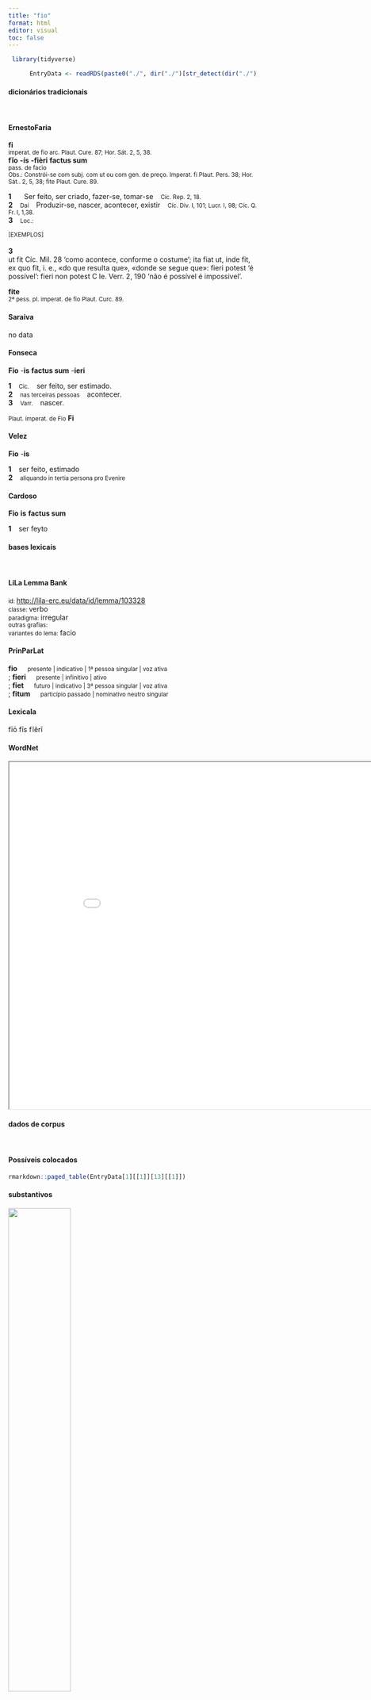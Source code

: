 ```yaml
---
title: "fio"
format: html
editor: visual
toc: false
---
```



```r
 library(tidyverse) 

      EntryData <- readRDS(paste0("./", dir("./")[str_detect(dir("./"), "_xx102-105-111xx_.rds")]))

```


#### dicionários tradicionais

&emsp;




::: panel-tabset

#### ErnestoFaria

<b>fi</b> <br> <small>imperat. de fio arc. Plaut. Cure. 87; Hor. Sát. 2, 5, 38.</small> <br> <small></small> 
 <b>fĭo</b> <b>-ís</b> <b>-fièri</b> <b>factus sum</b> <br> <small>pass. de facìo</small> <br> <small>Obs.: Constrói-se com subj. com ut ou com gen. de preço. Imperat. fi Plaut. Pers. 38; Hor. Sát.. 2, 5, 38; fite Plaut. Cure. 89.</small>   <p> <b>1</b> &ensp; <small></small> &ensp; Ser feito, ser criado, fazer-se, tomar-se &ensp; <small>Cíc. Rep. 2, 18.</small> <br> <b>2</b> &ensp; <small>Daí</small> &ensp; Produzir-se, nascer, acontecer, existir &ensp; <small>Cíc. Div. I, 101; Lucr. I, 98\; Cíc. Q. Fr. I, 1,38.</small> <br> <b>3</b> &ensp; <small>Loc.:</small> &ensp; <small></small> </p>   <p><small>[EXEMPLOS]</small><br> <br><b>3</b><br>ut fit Cíc. Mil. 28 ‘como acontece, conforme o costume’; ita fiat ut, inde fit, ex quo fit, i. e., «do que resulta que», «donde se segue que»: fieri potest ‘é possível’: fieri non potest C le. Verr. 2, 190 ‘não é possível é impossivel’. </p> 
 <b>fite</b> <br> <small>2ª pess. pI. imperat. de fio Plaut. Curc. 89.</small> <br> <small></small>




#### Saraiva

no data




#### Fonseca

<b>Fio</b> -<b>is</b> <b>factus sum</b> -<b>ieri</b>   <p> <b>1</b> &ensp; <small>Cic.</small> &ensp; ser feito, ser estimado. <br> <b>2</b> &ensp; <small>nas terceiras pessoas</small> &ensp; acontecer. <br> <b>3</b> &ensp; <small>Varr.</small> &ensp; nascer. </p> 
 <small>Plaut. imperat. de Fio</small> <b>Fi</b>




#### Velez

<b>Fio</b> -<b>is</b>   <p> <b>1</b> &ensp; ser feito, estimado <br> <b>2</b> &ensp; <small>aliquando in tertia persona pro Evenire</small> </p>




#### Cardoso

<b>Fio</b> <b>is</b> <b>factus sum</b>   <p> <b>1</b> &ensp; ser feyto </p>


:::



#### bases lexicais

&emsp;






::: panel-tabset

#### LiLa Lemma Bank

<small> id: </small> <a href=' http://lila-erc.eu/data/id/lemma/103328 ' target="_blank"> http://lila-erc.eu/data/id/lemma/103328 </a> <br>
<small> classe: </small> verbo    <br>
<small> paradigma: </small> irregular <br>
<small> outras grafias: </small>  <br>
<small> variantes do lema: </small> facio <br>





#### PrinParLat

<b> fio </b>&emsp;<small> presente | indicativo | 1ª pessoa singular | voz ativa </small><br>
; <b> fieri </b>&emsp;<small> presente | infinitivo | ativo </small><br>
; <b> fiet </b>&emsp;<small> futuro | indicativo | 3ª pessoa singular | voz ativa </small><br>
; <b> fitum </b>&emsp;<small> particípio passado | nominativo neutro singular </small><br>





#### Lexicala

fīō 
 fīs 
 fĭĕrī




#### WordNet

<iframe width='900' height='700' src='Media/Tree__xx102-105-111xx__sem_type_lexemes_pt.html'>

</iframe>


:::



#### dados de corpus

&emsp;




::: panel-tabset

#### Possíveis colocados

```r

rmarkdown::paged_table(EntryData[1][[1]][13][[1]])

```


#### substantivos

![](./Media/wordcloud__xx102-105-111xx__BY_collocate_scoreSUBST.webp){width=50% fig-alt='This chart plots collocate by scoreSUBST, for the headword fio here are all the values plotted: collocate: soleo; scoreSUBST: 0. collocate: possum; scoreSUBST: 0. collocate: concursus; scoreSUBST: 2. collocate: ita; scoreSUBST: 0. collocate: obuiam; scoreSUBST: 0. collocate: placeo; scoreSUBST: 0. collocate: senex2; scoreSUBST: 0. collocate: ut; scoreSUBST: 0. collocate: reus; scoreSUBST: 2. collocate: plebs; scoreSUBST: 2. collocate: uolo; scoreSUBST: 0. collocate: idem; scoreSUBST: 0. collocate: quis; scoreSUBST: 0. collocate: non; scoreSUBST: 0'}




#### adjetivos

![](./Media/wordcloud__xx102-105-111xx__BY_collocate_scoreADJ.webp){width=50% fig-alt='This chart plots collocate by scoreADJ, for the headword fio here are all the values plotted: collocate: soleo; scoreADJ: 0. collocate: possum; scoreADJ: 0. collocate: concursus; scoreADJ: 0. collocate: ita; scoreADJ: 0. collocate: obuiam; scoreADJ: 0. collocate: placeo; scoreADJ: 0. collocate: senex2; scoreADJ: 2. collocate: ut; scoreADJ: 0. collocate: reus; scoreADJ: 0. collocate: plebs; scoreADJ: 0. collocate: uolo; scoreADJ: 0. collocate: idem; scoreADJ: 0. collocate: quis; scoreADJ: 0. collocate: non; scoreADJ: 0'}




#### verbos

![](./Media/wordcloud__xx102-105-111xx__BY_collocate_scoreVERBO.webp){width=50% fig-alt='This chart plots collocate by scoreVERBO, for the headword fio here are all the values plotted: collocate: soleo; scoreVERBO: 2. collocate: possum; scoreVERBO: 3. collocate: concursus; scoreVERBO: 0. collocate: ita; scoreVERBO: 0. collocate: obuiam; scoreVERBO: 0. collocate: placeo; scoreVERBO: 2. collocate: senex2; scoreVERBO: 0. collocate: ut; scoreVERBO: 0. collocate: reus; scoreVERBO: 0. collocate: plebs; scoreVERBO: 0. collocate: uolo; scoreVERBO: 2. collocate: idem; scoreVERBO: 0. collocate: quis; scoreVERBO: 0. collocate: non; scoreVERBO: 0'}




#### advérbios

![](./Media/wordcloud__xx102-105-111xx__BY_collocate_scoreADV.webp){width=50% fig-alt='This chart plots collocate by scoreADV, for the headword fio here are all the values plotted: collocate: soleo; scoreADV: 0. collocate: possum; scoreADV: 0. collocate: concursus; scoreADV: 0. collocate: ita; scoreADV: 2. collocate: obuiam; scoreADV: 2. collocate: placeo; scoreADV: 0. collocate: senex2; scoreADV: 0. collocate: ut; scoreADV: 0. collocate: reus; scoreADV: 0. collocate: plebs; scoreADV: 0. collocate: uolo; scoreADV: 0. collocate: idem; scoreADV: 0. collocate: quis; scoreADV: 0. collocate: non; scoreADV: 1'}




#### preposições e conjunções

![](./Media/wordcloud__xx102-105-111xx__BY_collocate_scoreFUNC.webp){width=50% fig-alt='This chart plots collocate by scoreFUNC, for the headword fio here are all the values plotted: collocate: soleo; scoreFUNC: 0. collocate: possum; scoreFUNC: 0. collocate: concursus; scoreFUNC: 0. collocate: ita; scoreFUNC: 0. collocate: obuiam; scoreFUNC: 0. collocate: placeo; scoreFUNC: 0. collocate: senex2; scoreFUNC: 0. collocate: ut; scoreFUNC: 20. collocate: reus; scoreFUNC: 0. collocate: plebs; scoreFUNC: 0. collocate: uolo; scoreFUNC: 0. collocate: idem; scoreFUNC: 0. collocate: quis; scoreFUNC: 0. collocate: non; scoreFUNC: 0'}


:::



::: panel-tabset

#### ExemplosTraduzidos

<p> quid <b>fit</b> <br> <small> Cic.Ver.2.4.36.1 <br> 36 O que há? <small> [JDD] </small> </small> </p>
; <p> docebo quomodo <b>fieri</b> diues celerrime possis <br> <small> Sen.Ep.119.1 <br> Vou ensinar como podes tornar-te rapidamente rico. <small> [JDD] </small> </small> </p>
; <p> ubi dominus odit <b>fit</b> nocens non quaeritur <br> <small> Sen.Ag.280 <br> Quando o amo odeia alguém, este se torna culpado; não se investiga. <small> [JDD] </small> </small> </p>
; <p> prorsus potest <b>fieri</b> dentes illi cum maxime cadunt <br> <small> Sen.Ep.12.3 <br> Pode perfeitamente tornar-se: principalmente quando lhe caem os dentes.” <small> [JDD] </small> </small> </p>
; <p> non potest <b>fieri</b> ut non aliquando succedat multa temptanti <br> <small> Sen.Ep.29.2 <br> não pode ocorrer que não tenha êxito algumas vezes quem tenta muitas coisas.” <small> [JDD] </small> </small> </p>
; <p> ille autem non simulat sed plane tribunus plebis <b>fieri</b> cupit <br> <small> Cic.Att.2.1.5 <br> Já aquele não disfarça, mas revela abertamente o desejo de se tornar tribuno da plebe. <small> [JDD, de outra edição] </small> </small> </p>
; <p> ita <b>fiet</b> ut tua ista ratio existimetur astuta meum hoc consilium necessarium <br> <small> Cic.Ver.1.34 <br> Assim vai ocorrer que esse teu método seja considerado astuto e esta minha decisão, necessária. <small> [JDD] </small> </small> </p>
; <p> <b>fit</b> obuiam Clodio ante fundum eius hora fere undecima aut non multo secus <br> <small> Cic.Mil.29 <br> Encontrou-se com Clódio diante da propriedade deste quase na undécima hora ou não muito diferente disso. <small> [JDD] </small> </small> </p>
; <p> itaque incredibilem in modum concursus <b>fiunt</b> ex agris ex vicis ex domibus omnibus <br> <small> Cic.Att.5.16.3 <br> E assim, de um modo incrível, ocorrem as afluências dos campos, das aldeias, de todas as casas. <small> [JDD] </small> </small> </p>
; <p> si metu cesserimus eadem illa aduorsa <b>fient</b> neque locus neque amicus quisquam teget quem arma non texerint <br> <small> Sal.Cat.58.10 <br> se cedermos por medo, essas mesmas coisas se tornarão contrárias e nenhum lugar nem amigo algum vai proteger aquele que as armas não protegeram. <small> [JDD] </small> </small> </p>
; <p> res clara Sicilia tota propter caelati argenti cupiditatem reos <b>fieri</b> rerum capitalium neque solum reos <b>fieri</b> sed etiam absentis <br> <small> Cic.Ver.2.4.41.1 <br> 41 Há, por toda a Sicília, um fato evidente: [os cidadãos] se tornam réus de processos capitais por causa da cupidez [de Verres] por prataria cinzelada e não só se tornam réus, mas também estando ausentes. <small> [JDD] </small> </small> </p>





#### Frequência por autor

![](./Media/barchart__xx102-105-111xx__lemma_BY_author_Frequencies.webp){width=50% fig-alt='This charts plots the frequency of lemma by author_Frequencies. The Sallustius subcorpus registers the highest normalized frequency, with the value of 17.62 and an absolute frequency of 19. The Sallustius subcorpus follows, with a normalized frequency of 17.62 and an absolute frequency of 19. the subcorpus with the least normalized frequency is Suetonius with the normalized value of 0 and an absolute freqeuncy of 0. here are all the values: subcorpus: Caesar ; normalized frequency: 27 ; absolute frequency: 10.1971447994562. subcorpus: Cicero ; normalized frequency: 189 ; absolute frequency: 11.7739403453689. subcorpus: Horatius ; normalized frequency: 10 ; absolute frequency: 8.88020602077968. subcorpus: Ovidius ; normalized frequency: 4 ; absolute frequency: 6.86341798215511. subcorpus: Phaedrus ; normalized frequency: 2 ; absolute frequency: 3.0362835888872. subcorpus: Sallustius ; normalized frequency: 19 ; absolute frequency: 17.6235970689175. subcorpus: Seneca ; normalized frequency: 85 ; absolute frequency: 15.863832328624. subcorpus: Suetonius ; normalized frequency: 0 ; absolute frequency: 0. subcorpus: Tacitus ; normalized frequency: 1 ; absolute frequency: 3.43288705801579. subcorpus: Vergilius ; normalized frequency: 1 ; absolute frequency: 1.93050193050193. subcorpus: Hieronymus ; normalized frequency: 6 ; absolute frequency: 13.4801168276792'}




#### Frequência por gênero

![](./Media/barchart__xx102-105-111xx__lemma_BY_genre_Frequencies.webp){width=50% fig-alt='This charts plots the frequency of lemma by genre_Frequencies. The Prosa.filosófica subcorpus registers the highest normalized frequency, with the value of 18.45 and an absolute frequency of 112. The Prosa.oratória subcorpus follows, with a normalized frequency of 9.22 and an absolute frequency of 96. the subcorpus with the least normalized frequency is Poesia.épica with the normalized value of 1.93 and an absolute freqeuncy of 1. here are all the values: subcorpus: Prosa.histórica ; normalized frequency: 47 ; absolute frequency: 11.4413690693542. subcorpus: Prosa.filosófica ; normalized frequency: 112 ; absolute frequency: 18.4510963575559. subcorpus: Prosa.oratória ; normalized frequency: 96 ; absolute frequency: 9.21720929785988. subcorpus: Prosa.epistolográfica ; normalized frequency: 57 ; absolute frequency: 15.103738837807. subcorpus: Poesia.lírica ; normalized frequency: 10 ; absolute frequency: 8.4125515268781. subcorpus: Poesia.didática ; normalized frequency: 6 ; absolute frequency: 5.08949020273136. subcorpus: Poesia.trágica ; normalized frequency: 9 ; absolute frequency: 7.81792911744267. subcorpus: Poesia.épica ; normalized frequency: 1 ; absolute frequency: 1.93050193050193. subcorpus: Prosa.ficcional ; normalized frequency: 6 ; absolute frequency: 13.4801168276792'}




#### Frequência por século

![](./Media/barchart__xx102-105-111xx__lemma_BY_period_Frequencies.webp){width=50% fig-alt='This charts plots the frequency of lemma by period_Frequencies. The I.d.C. subcorpus registers the highest normalized frequency, with the value of 13.92 and an absolute frequency of 91. The II.d.C. subcorpus follows, with a normalized frequency of 2.62 and an absolute frequency of 1. the subcorpus with the least normalized frequency is II.d.C. with the normalized value of 2.62 and an absolute freqeuncy of 1. here are all the values: subcorpus: I.a.C. ; normalized frequency: 246 ; absolute frequency: 11.4498487316733. subcorpus: I.d.C. ; normalized frequency: 91 ; absolute frequency: 13.92075875784. subcorpus: II.d.C. ; normalized frequency: 1 ; absolute frequency: 2.61780104712042. subcorpus: IV.d.C. ; normalized frequency: 6 ; absolute frequency: 13.4801168276792'}


:::

